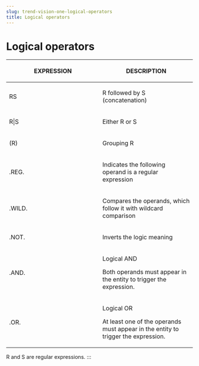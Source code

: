 ```yaml
---
slug: trend-vision-one-logical-operators
title: Logical operators
---
```

# Logical operators

<table>
<colgroup>
<col style="width: 50%" />
<col style="width: 50%" />
</colgroup>
<thead>
<tr>
<th><p>EXPRESSION</p></th>
<th><p>DESCRIPTION</p></th>
</tr>
</thead>
<tbody>
<tr>
<td><p>RS</p></td>
<td><p>R followed by S (concatenation)</p></td>
</tr>
<tr>
<td><p>R|S</p></td>
<td><p>Either R or S</p></td>
</tr>
<tr>
<td><p>(R)</p></td>
<td><p>Grouping R</p></td>
</tr>
<tr>
<td><p>.REG.</p></td>
<td><p>Indicates the following operand is a regular expression</p></td>
</tr>
<tr>
<td><p>.WILD.</p></td>
<td><p>Compares the operands, which follow it with wildcard comparison</p></td>
</tr>
<tr>
<td><p>.NOT.</p></td>
<td><p>Inverts the logic meaning</p></td>
</tr>
<tr>
<td><p>.AND.</p></td>
<td><p>Logical AND</p>
<p>Both operands must appear in the entity to trigger the expression.</p></td>
</tr>
<tr>
<td><p>.OR.</p></td>
<td><p>Logical OR</p>
<p>At least one of the operands must appear in the entity to trigger the expression.</p></td>
</tr>
</tbody>
</table>

R and S are regular expressions.
:::
